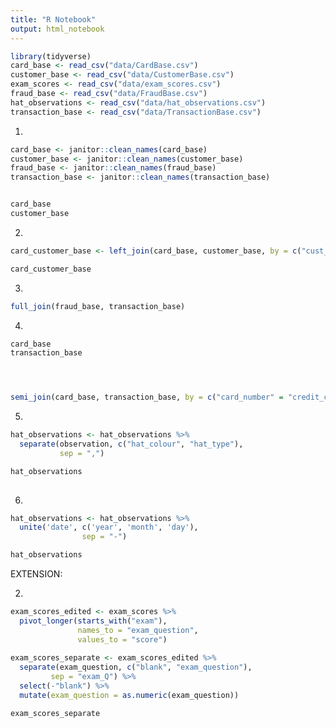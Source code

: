 ```yaml
---
title: "R Notebook"
output: html_notebook
---
```


```r
library(tidyverse)
card_base <- read_csv("data/CardBase.csv")
customer_base <- read_csv("data/CustomerBase.csv")
exam_scores <- read_csv("data/exam_scores.csv")
fraud_base <- read_csv("data/FraudBase.csv")
hat_observations <- read_csv("data/hat_observations.csv")
transaction_base <- read_csv("data/TransactionBase.csv")
```

1. 
```r
card_base <- janitor::clean_names(card_base)
customer_base <- janitor::clean_names(customer_base)
fraud_base <- janitor::clean_names(fraud_base)
transaction_base <- janitor::clean_names(transaction_base)


card_base
customer_base
```


2.
```r
card_customer_base <- left_join(card_base, customer_base, by = c("cust_id"))

card_customer_base
```

3.
```r
full_join(fraud_base, transaction_base)
```

4.
```r
card_base
transaction_base




semi_join(card_base, transaction_base, by = c("card_number" = "credit_card_id"))
```




5.
```r
hat_observations <- hat_observations %>% 
  separate(observation, c("hat_colour", "hat_type"),
           sep = ",")

hat_observations
  
```

6. 
```r
hat_observations <- hat_observations %>% 
  unite('date', c('year', 'month', 'day'),
                sep = "-")

hat_observations
```


EXTENSION:


2. 
```r
exam_scores_edited <- exam_scores %>% 
  pivot_longer(starts_with("exam"),
               names_to = "exam_question",
               values_to = "score")
  
exam_scores_separate <- exam_scores_edited %>%
  separate(exam_question, c("blank", "exam_question"),
         sep = "exam_Q") %>% 
  select(-"blank") %>% 
  mutate(exam_question = as.numeric(exam_question))

exam_scores_separate
```





